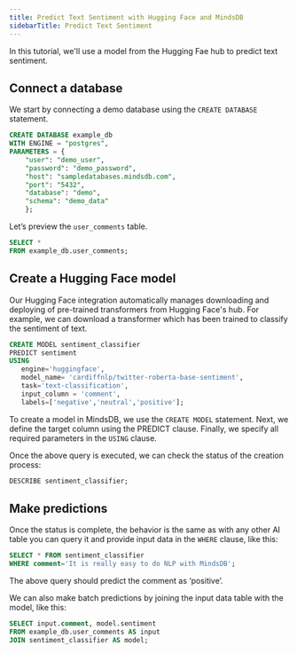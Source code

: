 ```yaml
---
title: Predict Text Sentiment with Hugging Face and MindsDB
sidebarTitle: Predict Text Sentiment
---
```


In this tutorial, we'll use a model from the Hugging Fae hub to predict text sentiment.

## Connect a database

We start by connecting a demo database using the `CREATE DATABASE` statement.

```sql
CREATE DATABASE example_db
WITH ENGINE = "postgres",
PARAMETERS = {
    "user": "demo_user",
    "password": "demo_password",
    "host": "sampledatabases.mindsdb.com",
    "port": "5432",
    "database": "demo",
    "schema": "demo_data"
    };
```

Let’s preview the `user_comments` table.

```sql
SELECT *
FROM example_db.user_comments;
```

## Create a Hugging Face model

Our Hugging Face integration automatically manages downloading and deploying of pre-trained transformers from Hugging Face's hub. For example, we can download a transformer which has been trained to classify the sentiment of text.

```sql
CREATE MODEL sentiment_classifier
PREDICT sentiment
USING
   engine='huggingface',
   model_name= 'cardiffnlp/twitter-roberta-base-sentiment',
   task='text-classification',
   input_column = 'comment',
   labels=['negative','neutral','positive'];
```

To create a model in MindsDB, we use the `CREATE MODEL` statement. Next, we define the target column using the PREDICT clause. Finally, we specify all required parameters in the `USING` clause.

Once the above query is executed, we can check the status of the creation process:

```sql
DESCRIBE sentiment_classifier;
```

## Make predictions

Once the status is complete, the behavior is the same as with any other AI table you can query it and provide input data in the `WHERE` clause, like this:

```sql
SELECT * FROM sentiment_classifier
WHERE comment='It is really easy to do NLP with MindsDB';
```

The above query should predict the comment as ‘positive’.

We can also make batch predictions by joining the input data table with the model, like this:

```sql
SELECT input.comment, model.sentiment
FROM example_db.user_comments AS input
JOIN sentiment_classifier AS model;
```
